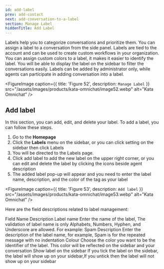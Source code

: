 ```yaml
---
id: add-label
prev: add-contact
next: add-conversation-to-a-label
section: Manage Label
hiddenTitle: Add Label
---
```


Labels help you to categorize conversations and prioritize them. You can assign a label to a conversation from the side panel. Labels are tied to the account and can be used to create custom workflows in your organization. You can assign custom colors to a label, it makes it easier to identify the label. You will be able to display the label on the sidebar to filter the conversations easily. Labels can be added by administrator only, while agents can participate in adding conversation into a label.

<FigureImage
  caption={{ title: 'Figure 52', description: `Manage Label` }}
  src="/assets/images/products/kata-omnichat/image52.webp"
  alt="Kata Omnichat"
/>

## Add label

In this section, you can add, edit, and delete your label. To add a label, you can follow these steps.

1. Go to the **Homepage**
2. Click the **Labels** menu on the sidebar, or you can click setting on the sidebar then click Labels
3. You will be directed to the Labels page.
4. Click add label to add the new label on the upper right corner, or you can edit and delete the label by clicking the icons beside agent description
5. The added label pop-up will appear and you need to enter the label name, description, and the color of the tag as your label

<FigureImage
  caption={{ title: 'Figure 53', description: `Add label` }}
  src="/assets/images/products/kata-omnichat/image53.webp"
  alt="Kata Omnichat"
/>

Here are the field descriptions related to label management:

<Table>
  <TableHead>
    <TableHeadRow>
      <TableHeadCell>Field Name</TableHeadCell>
      <TableHeadCell>Description</TableHeadCell>
    </TableHeadRow>
  </TableHead>
  <TableBody>
    <TableBodyRow>
      <TableBodyCell>Label name</TableBodyCell>
      <TableBodyCell>
        Enter the name of the label, The validation of label name is only Alphabets, Numbers, Hyphen, and Underscore are
        allowed. For example: Spam
      </TableBodyCell>
    </TableBodyRow>
    <TableBodyRow>
      <TableBodyCell>Description</TableBodyCell>
      <TableBodyCell>
        Enter the description of the label name, for example, Spam is for the repeated message with no indentation
      </TableBodyCell>
    </TableBodyRow>
    <TableBodyRow>
      <TableBodyCell>Colour</TableBodyCell>
      <TableBodyCell>
        Choose the color you want to be the identifier of the label. This color will be reflected on the sidebar and
        your conversation
      </TableBodyCell>
    </TableBodyRow>
    <TableBodyRow>
      <TableBodyCell>Show label on the sidebar</TableBodyCell>
      <TableBodyCell>
        If you tick the label on the sidebar, the label will show up on your sidebar,If you untick then the label will
        not show up on your sidebar
      </TableBodyCell>
    </TableBodyRow>
  </TableBody>
</Table>
